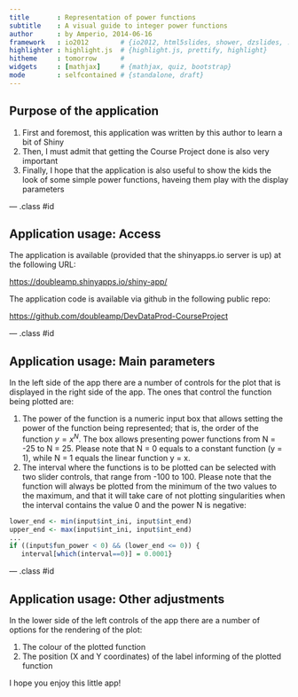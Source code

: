 ```yaml
---
title       : Representation of power functions
subtitle    : A visual guide to integer power functions
author      : by Amperio, 2014-06-16
framework   : io2012        # {io2012, html5slides, shower, dzslides, ...}
highlighter : highlight.js  # {highlight.js, prettify, highlight}
hitheme     : tomorrow      # 
widgets     : [mathjax]     # {mathjax, quiz, bootstrap}
mode        : selfcontained # {standalone, draft}
---
```


## Purpose of the application

1. First and foremost, this application was written by this author to learn a bit of Shiny
2. Then, I must admit that getting the Course Project done is also very important
3. Finally, I hope that the application is also useful to show the kids the look of some simple power functions, haveing them play with the display parameters

--- .class #id 

## Application usage: Access

The application is available (provided that the shinyapps.io server is up) at the following URL:

<a href="https://doubleamp.shinyapps.io/shiny-app/">https://doubleamp.shinyapps.io/shiny-app/</a>

The application code is available via github in the following public repo:

<a href="https://github.com/doubleamp/DevDataProd-CourseProject">https://github.com/doubleamp/DevDataProd-CourseProject</a>

--- .class #id

## Application usage: Main parameters

In the left side of the app there are a number of controls for the plot that is displayed in the right side of the app. The ones that control the function being plotted are:

1. The power of the function is a numeric input box that allows setting the power of the function being represented; that is, the order of the function $y = x^N$. The box allows presenting power functions from N = -25 to N = 25. Please note that N = 0 equals to a constant function (y = 1), while N = 1 equals the linear function y = x.
2. The interval where the functions is to be plotted can be selected with two slider controls, that range from -100 to 100. Please note that the function will always be plotted from the minimum of the two values to the maximum, and that it will take care of not plotting singularities when the interval contains the value 0 and the power N is negative:

```r
lower_end <- min(input$int_ini, input$int_end)
upper_end <- max(input$int_ini, input$int_end)
...
if ((input$fun_power < 0) && (lower_end <= 0)) {
   interval[which(interval==0)] = 0.0001}
```

--- .class #id

## Application usage: Other adjustments

In the lower side of the left controls of the app there are a number of options for the rendering of the plot:

1. The colour of the plotted function
2. The position (X and Y coordinates) of the label informing of the plotted function

I hope you enjoy this little app!



